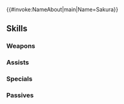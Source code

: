 {{#invoke:NameAbout|main|Name=Sakura}}{{HeroPage Tabs}}
{{Hero Infobox
|Name=Sakura
|Title=In Full Bloom
|WeaponType=Colorless Staff
|MoveType=Flying
|Origin=Fire Emblem Fates
|Gender=Female
|LegendaryEffect=Earth
|BoostHP=3
|BoostRes=4
|Duel=215
|actorEN=Brianna Knickerbocker
|actorJP=金元寿子
|artist=藤ちょこ
|additionDate=February 28, 2025
|releaseDate=February 28, 2025
|cv1=11
|cv2=201200
|TagID=伝承サクラ
|InternalID=1213
|Properties=legendary
|description=Princess of Hoshido who is a gentle healer. She offers a hand to any and all in need. Appears in Fire Emblem Fates.
}}
{{Stats Page
|Lv1HP=17|Lv1ATK=9|Lv1SPD=14|Lv1DEF=6|Lv1RES=5
|GRHP=50|GRATK=90|GRSPD=75|GRDEF=40|GRRES=50
}}
==Skills==
===Weapons===
{{Weapons Table
|weapon1=Assault
|weapon1Default=1
|weapon1Unlock=1
|weapon2=Salvage
|weapon2Default=5
|weapon2Unlock=5
}}
===Assists===
{{Assists Table
|assist1=Heal
|assist1Default=1
|assist1Unlock=1
|assist2=Mend
|assist2Default=3
|assist2Unlock=2
|assist3=Ice Lock
|assist3Default=4
|assist3Unlock=3
|assist4=Ice Lock+
|assist4Default=5
|assist4Unlock=5
}}
===Specials===
{{Specials Table
|special1=Imbue
|special1Default=4
|special1Unlock=2
|special2=Miracle
|special2Default=5
|special2Unlock=3
|special3=Holy Pressure
|special3Unlock=5
}}
===Passives===
{{Passives Table
|passiveA1=Atk/Spd Form 1
|passiveA2=Atk/Spd Form 2
|passiveA3=Atk/Spd Form 3
|passiveA4=Sway Atk/Spd
|passiveA1Unlock=2
|passiveA2Unlock=3
|passiveA3Unlock=4
|passiveA4Unlock=5
|passiveB1=Live to Serve 1
|passiveB2=Live to Serve 2
|passiveB3=Live to Serve 3
|passiveB4=Called to Serve
|passiveB1Unlock=2
|passiveB2Unlock=3
|passiveB3Unlock=4
|passiveB4Unlock=5
|passiveC1=Quiet Strength
|passiveC1Unlock=5
}}
{{Heroes Navbox}}